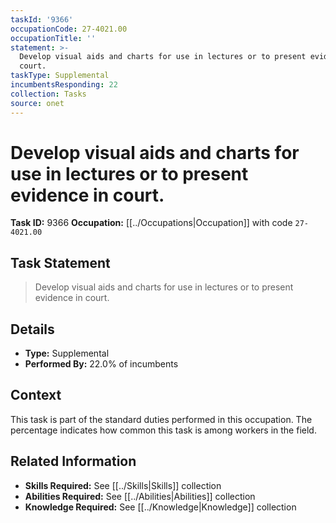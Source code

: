 ```yaml
---
taskId: '9366'
occupationCode: 27-4021.00
occupationTitle: ''
statement: >-
  Develop visual aids and charts for use in lectures or to present evidence in
  court.
taskType: Supplemental
incumbentsResponding: 22
collection: Tasks
source: onet
---
```

# Develop visual aids and charts for use in lectures or to present evidence in court.

**Task ID:** 9366
**Occupation:** [[../Occupations|Occupation]] with code `27-4021.00`

## Task Statement

> Develop visual aids and charts for use in lectures or to present evidence in court.

## Details

- **Type:** Supplemental
- **Performed By:** 22.0% of incumbents

## Context

This task is part of the standard duties performed in this occupation. The percentage indicates how common this task is among workers in the field.

## Related Information

- **Skills Required:** See [[../Skills|Skills]] collection
- **Abilities Required:** See [[../Abilities|Abilities]] collection
- **Knowledge Required:** See [[../Knowledge|Knowledge]] collection
